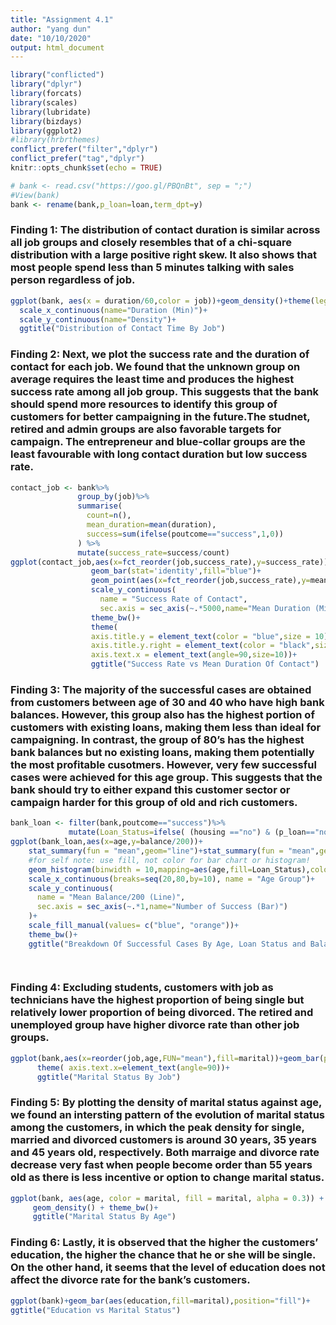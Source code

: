 ```yaml
---
title: "Assignment 4.1"
author: "yang dun"
date: "10/10/2020"
output: html_document
---
```


```r
library("conflicted")
library("dplyr")
library(forcats)
library(scales)
library(lubridate)
library(bizdays)
library(ggplot2)
#library(hrbrthemes)
conflict_prefer("filter","dplyr")
conflict_prefer("tag","dplyr")
knitr::opts_chunk$set(echo = TRUE)
```
      

```r
# bank <- read.csv("https://goo.gl/PBQnBt", sep = ";")
#View(bank)
bank <- rename(bank,p_loan=loan,term_dpt=y)

```

### **Finding 1**:  The distribution of contact duration is similar across all job groups and closely resembles that of a chi-square distribution with a large positive right skew. It also shows that most people spend less than 5 minutes talking with sales person regardless of job.

```r
ggplot(bank, aes(x = duration/60,color = job))+geom_density()+theme(legend.position="right")+
  scale_x_continuous(name="Duration (Min)")+
  scale_y_continuous(name="Density")+
  ggtitle("Distribution of Contact Time By Job")

```

### **Finding 2**: Next, we plot the success rate and the duration of contact for each job. We found that the unknown group on average requires the least time and produces the highest success rate among all job group. This suggests that the bank should spend more resources to identify this group of customers for better campaigning in the future.The studnet, retired and admin groups are also favorable targets for campaign. The entrepreneur and blue-collar groups are the least favourable with long contact duration but low success rate. 

```r
contact_job <- bank%>%
               group_by(job)%>%
               summarise(
                 count=n(),
                 mean_duration=mean(duration),
                 success=sum(ifelse(poutcome=="success",1,0))
               ) %>%
               mutate(success_rate=success/count)
ggplot(contact_job,aes(x=fct_reorder(job,success_rate),y=success_rate))+
                  geom_bar(stat='identity',fill="blue")+
                  geom_point(aes(x=fct_reorder(job,success_rate),y=mean_duration/5000),color='black',size=4)+
                  scale_y_continuous(
                    name = "Success Rate of Contact",
                    sec.axis = sec_axis(~.*5000,name="Mean Duration (Min)"))+
                  theme_bw()+
                  theme(
                  axis.title.y = element_text(color = "blue",size = 10),
                  axis.title.y.right = element_text(color = "black",size=10),
                  axis.text.x = element_text(angle=90,size=10))+
                  ggtitle("Success Rate vs Mean Duration Of Contact")
```

### **Finding 3**: The majority of the successful cases are obtained from customers between age of 30 and 40 who have high bank balances. However, this group also has the highest portion of customers with existing loans, making them less than ideal for campaigning. In contrast, the group of 80's has the highest bank balances but no existing loans, making them potentially the most profitable cusotmers. However, very few successful cases were achieved for this age group. This suggests that the bank should try to either expand this customer sector or campaign harder for this group of old and rich customers.     


```r

bank_loan <- filter(bank,poutcome=="success")%>%
             mutate(Loan_Status=ifelse( (housing =="no") & (p_loan=="no"),"No Loan","Have Loan"))
ggplot(bank_loan,aes(x=age,y=balance/200))+
    stat_summary(fun = "mean",geom="line")+stat_summary(fun = "mean",geom="point")+
    #for self note: use fill, not color for bar chart or histogram!
    geom_histogram(binwidth = 10,mapping=aes(age,fill=Loan_Status),color = "black",alpha=0.5,inherit.aes = F)+   
    scale_x_continuous(breaks=seq(20,80,by=10), name = "Age Group")+
    scale_y_continuous(
      name = "Mean Balance/200 (Line)",
      sec.axis = sec_axis(~.*1,name="Number of Success (Bar)")
    )+
    scale_fill_manual(values= c("blue", "orange"))+
    theme_bw()+
    ggtitle("Breakdown Of Successful Cases By Age, Loan Status and Balance")

                  

```

### **Finding 4**: Excluding students, customers with job as technicians have the highest proportion of being single but relatively lower proportion of being divorced. The retired and unemployed group have higher divorce rate than other job groups. 

```r

ggplot(bank,aes(x=reorder(job,age,FUN="mean"),fill=marital))+geom_bar(position="fill")+
      theme( axis.text.x=element_text(angle=90))+
      ggtitle("Marital Status By Job")

```
 
### **Finding 5**: By plotting the density of marital status against age, we found an intersting pattern of the evolution of marital status among the customers, in which the peak density for single, married and divorced customers is around 30 years, 35 years and 45 years old, respectively. Both marraige and divorce rate decrease very fast when people become order than 55 years old as there is less incentive or option to change marital status.

```r
ggplot(bank, aes(age, color = marital, fill = marital, alpha = 0.3)) +
     geom_density() + theme_bw()+
     ggtitle("Marital Status By Age")
```


### **Finding 6**: Lastly, it is observed that the higher the customers' education, the higher the chance that he or she will be single. On the other hand, it seems that the level of education does not affect the divorce rate for the bank's customers.

```r
ggplot(bank)+geom_bar(aes(education,fill=marital),position="fill")+
ggtitle("Education vs Marital Status")
```
